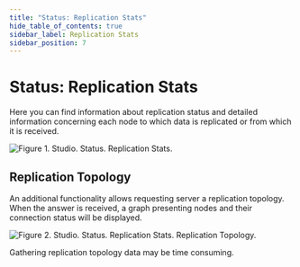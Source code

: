 ```yaml
---
title: "Status: Replication Stats"
hide_table_of_contents: true
sidebar_label: Replication Stats
sidebar_position: 7
---
```



# Status: Replication Stats

Here you can find information about replication status and detailed information concerning  each node to which data is replicated or from which it is received.

![Figure 1. Studio. Status. Replication Stats.](./assets/status-replication_stats-1.png)

## Replication Topology

An additional functionality allows requesting server a replication topology. When the answer is received, a graph presenting nodes and their connection status will be displayed.

![Figure 2. Studio. Status. Replication Stats. Replication Topology.](./assets/status-replication_stats-replication_topology-2.png)

<Admonition type="warning" title="Warning">
Gathering replication topology data may be time consuming.
</Admonition>
